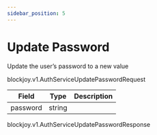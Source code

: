 ```yaml
---
sidebar_position: 5
---
```



# Update Password

<ApiMethod method="rpc" name="Update" />

Update the user’s password to a new value

<ApiMethod method="requests" name="AuthServiceUpdatePasswordRequest" />

<VersionType>blockjoy.v1.AuthServiceUpdatePasswordRequest</VersionType>

| Field    | Type   | Description |
| -------- | ------ | ----------- |
| password | string |             |

<ApiMethod method="returns" name="AuthServiceUpdatePasswordResponse" />

<VersionType>blockjoy.v1.AuthServiceUpdatePasswordResponse</VersionType>
